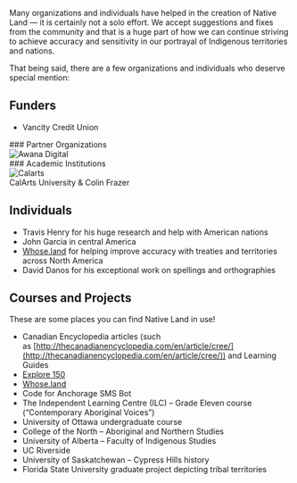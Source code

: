 Many organizations and individuals have helped in the creation of Native Land — it is certainly not a solo effort. We accept suggestions and fixes from the community and that is a huge part of how we can continue striving to achieve accuracy and sensitivity in our portrayal of Indigenous territories and nations.

That being said, there are a few organizations and individuals who deserve special mention:

## Funders

*   Vancity Credit Union

<div className="mt-8 grid grid-cols-1 md:grid-cols-2 gap-4">
  <div>
    ### Partner Organizations
    <div className="w-full mt-8">
      <div className="m-auto"><img className="w-1/2" src="https://d75cfcm8x0ifj.cloudfront.net/awana-digital-logo.png" alt="Awana Digital" /></div>
    </div>
  </div>
  <div>
    ### Academic Institutions
    <div className="w-full mt-8">
      <div className="m-auto"><img className="w-1/2" src="https://d75cfcm8x0ifj.cloudfront.net/calarts.png" alt="Calarts" /></div>
    </div>
    CalArts University & Colin Frazer
  </div>
</div>

## Individuals

*   Travis Henry for his huge research and help with American nations
*   John Garcia in central America
*   [Whose.land](https://www.whose.land/en/) for helping improve accuracy with treaties and territories across North America
*   David Danos for his exceptional work on spellings and orthographies

## Courses and Projects

These are some places you can find Native Land in use!

*   Canadian Encyclopedia articles (such as [http://thecanadianencyclopedia.com/en/article/cree/](http://thecanadianencyclopedia.com/en/article/cree/)) and Learning Guides
*   [Explore 150](https://explore150.tigweb.org/en/places)
*   [Whose.land](https://www.whose.land/en/)
*   Code for Anchorage SMS Bot
*   The Independent Learning Centre (ILC) – Grade Eleven course (“Contemporary Aboriginal Voices”)
*   University of Ottawa undergraduate course
*   College of the North – Aboriginal and Northern Studies
*   University of Alberta – Faculty of Indigenous Studies
*   UC Riverside
*   University of Saskatchewan – Cypress Hills history
*   Florida State University graduate project depicting tribal territories
